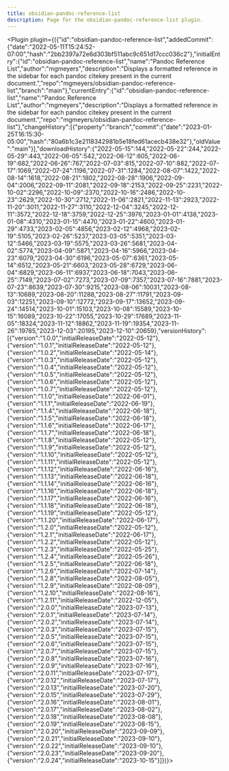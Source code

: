 ---
title: obsidian-pandoc-reference-list
description: Page for the obsidian-pandoc-reference-list plugin.
---


<Plugin plugin={({"id":"obsidian-pandoc-reference-list","addedCommit":{"date":"2022-05-11T15:24:52-07:00","hash":"2bb2397a72e6d303bf511abc9c651d17ccc036c2"},"initialEntry":{"id":"obsidian-pandoc-reference-list","name":"Pandoc Reference List","author":"mgmeyers","description":"Displays a formatted reference in the sidebar for each pandoc citekey present in the current document.","repo":"mgmeyers/obsidian-pandoc-reference-list","branch":"main"},"currentEntry":{"id":"obsidian-pandoc-reference-list","name":"Pandoc Reference List","author":"mgmeyers","description":"Displays a formatted reference in the sidebar for each pandoc citekey present in the current document.","repo":"mgmeyers/obsidian-pandoc-reference-list"},"changeHistory":[{"property":"branch","commit":{"date":"2023-01-25T16:15:30-05:00","hash":"80a6b1c3e2118342981b5e18fed61acecb438e32"},"oldValue":"main"}],"downloadHistory":{"2022-05-15":144,"2022-05-22":244,"2022-05-29":443,"2022-06-05":542,"2022-06-12":605,"2022-06-19":682,"2022-06-26":767,"2022-07-03":815,"2022-07-10":882,"2022-07-17":1069,"2022-07-24":1196,"2022-07-31":1284,"2022-08-07":1422,"2022-08-14":1618,"2022-08-21":1802,"2022-08-28":1906,"2022-09-04":2006,"2022-09-11":2081,"2022-09-18":2153,"2022-09-25":2231,"2022-10-02":2296,"2022-10-09":2370,"2022-10-16":2486,"2022-10-23":2629,"2022-10-30":2712,"2022-11-06":2821,"2022-11-13":2923,"2022-11-20":3011,"2022-11-27":3110,"2022-12-04":3245,"2022-12-11":3572,"2022-12-18":3759,"2022-12-25":3976,"2023-01-01":4138,"2023-01-08":4310,"2023-01-15":4470,"2023-01-22":4600,"2023-01-29":4733,"2023-02-05":4856,"2023-02-12":4968,"2023-02-19":5105,"2023-02-26":5237,"2023-03-05":5351,"2023-03-12":5466,"2023-03-19":5575,"2023-03-26":5681,"2023-04-02":5774,"2023-04-09":5871,"2023-04-16":5966,"2023-04-23":6079,"2023-04-30":6196,"2023-05-07":6361,"2023-05-14":6512,"2023-05-21":6603,"2023-05-28":6729,"2023-06-04":6829,"2023-06-11":6937,"2023-06-18":7043,"2023-06-25":7149,"2023-07-02":7273,"2023-07-09":7357,"2023-07-16":7881,"2023-07-23":8639,"2023-07-30":9215,"2023-08-06":10031,"2023-08-13":10689,"2023-08-20":11288,"2023-08-27":11791,"2023-09-03":12251,"2023-09-10":12772,"2023-09-17":13652,"2023-09-24":14514,"2023-10-01":15103,"2023-10-08":15589,"2023-10-15":16089,"2023-10-22":17055,"2023-10-29":17689,"2023-11-05":18324,"2023-11-12":18862,"2023-11-19":19354,"2023-11-26":19785,"2023-12-03":20195,"2023-12-10":20659},"versionHistory":[{"version":"1.0.0","initialReleaseDate":"2022-05-12"},{"version":"1.0.1","initialReleaseDate":"2022-05-12"},{"version":"1.0.2","initialReleaseDate":"2022-05-14"},{"version":"1.0.3","initialReleaseDate":"2022-05-12"},{"version":"1.0.4","initialReleaseDate":"2022-05-12"},{"version":"1.0.5","initialReleaseDate":"2022-05-12"},{"version":"1.0.6","initialReleaseDate":"2022-05-12"},{"version":"1.0.7","initialReleaseDate":"2022-05-12"},{"version":"1.1.0","initialReleaseDate":"2022-06-01"},{"version":"1.1.1","initialReleaseDate":"2022-06-19"},{"version":"1.1.4","initialReleaseDate":"2022-06-18"},{"version":"1.1.5","initialReleaseDate":"2022-06-18"},{"version":"1.1.6","initialReleaseDate":"2022-06-17"},{"version":"1.1.7","initialReleaseDate":"2022-06-18"},{"version":"1.1.8","initialReleaseDate":"2022-05-12"},{"version":"1.1.9","initialReleaseDate":"2022-05-12"},{"version":"1.1.10","initialReleaseDate":"2022-05-12"},{"version":"1.1.11","initialReleaseDate":"2022-05-12"},{"version":"1.1.12","initialReleaseDate":"2022-06-16"},{"version":"1.1.13","initialReleaseDate":"2022-06-18"},{"version":"1.1.14","initialReleaseDate":"2022-06-16"},{"version":"1.1.16","initialReleaseDate":"2022-06-18"},{"version":"1.1.17","initialReleaseDate":"2022-06-16"},{"version":"1.1.18","initialReleaseDate":"2022-06-18"},{"version":"1.1.19","initialReleaseDate":"2022-05-12"},{"version":"1.1.20","initialReleaseDate":"2022-06-17"},{"version":"1.2.0","initialReleaseDate":"2022-05-12"},{"version":"1.2.1","initialReleaseDate":"2022-06-17"},{"version":"1.2.2","initialReleaseDate":"2022-05-12"},{"version":"1.2.3","initialReleaseDate":"2022-05-25"},{"version":"1.2.4","initialReleaseDate":"2022-05-26"},{"version":"1.2.5","initialReleaseDate":"2022-06-18"},{"version":"1.2.6","initialReleaseDate":"2022-07-14"},{"version":"1.2.8","initialReleaseDate":"2022-08-05"},{"version":"1.2.9","initialReleaseDate":"2022-08-09"},{"version":"1.2.10","initialReleaseDate":"2022-08-16"},{"version":"1.2.11","initialReleaseDate":"2022-12-05"},{"version":"2.0.0","initialReleaseDate":"2023-07-13"},{"version":"2.0.1","initialReleaseDate":"2023-07-14"},{"version":"2.0.2","initialReleaseDate":"2023-07-14"},{"version":"2.0.3","initialReleaseDate":"2023-07-15"},{"version":"2.0.5","initialReleaseDate":"2023-07-15"},{"version":"2.0.6","initialReleaseDate":"2023-07-15"},{"version":"2.0.7","initialReleaseDate":"2023-07-15"},{"version":"2.0.8","initialReleaseDate":"2023-07-16"},{"version":"2.0.9","initialReleaseDate":"2023-07-16"},{"version":"2.0.11","initialReleaseDate":"2023-07-17"},{"version":"2.0.12","initialReleaseDate":"2023-07-17"},{"version":"2.0.13","initialReleaseDate":"2023-07-20"},{"version":"2.0.15","initialReleaseDate":"2023-07-29"},{"version":"2.0.16","initialReleaseDate":"2023-08-01"},{"version":"2.0.17","initialReleaseDate":"2023-08-02"},{"version":"2.0.18","initialReleaseDate":"2023-08-08"},{"version":"2.0.19","initialReleaseDate":"2023-08-15"},{"version":"2.0.20","initialReleaseDate":"2023-09-09"},{"version":"2.0.21","initialReleaseDate":"2023-09-10"},{"version":"2.0.22","initialReleaseDate":"2023-09-10"},{"version":"2.0.23","initialReleaseDate":"2023-09-20"},{"version":"2.0.24","initialReleaseDate":"2023-10-15"}]})}></Plugin>